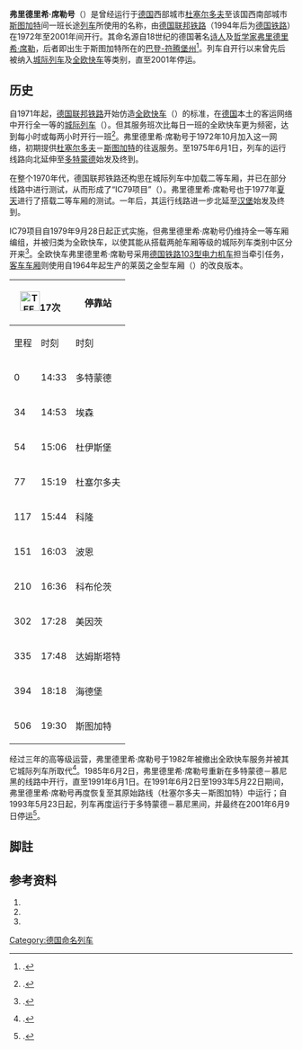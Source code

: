 {{Infobox rail service
| box_width       = 
| name            = 弗里德里希·席勒号
| logo            = 
| logo_width      = 
| image           = 
| image_width     = 
| caption         = 
| type            = [[城际列车_(欧洲)|城际列车]]<br>（1972–1979，1985–2001）<br>[[全欧快车|全欧快车]]（1979–1982）
| status          =  停运
| locale          = {{GER}}
| predecessor     = 
| first           = {{start date|1972|10|01|df=y}}
| last            = {{end date|2001|06|09|df=y}}
| successor       = 
| operator        = 
| formeroperator  = [[德国联邦铁路|德国联邦铁路]]/[[德国铁路|德国铁路]]
| ridership       = 
| start           = 
| stops           = 
| end             =
| distance        = 
| journeytime     = 
| frequency       = 平日开行
| trainnumber     = 
| line_used       = 
| class           = 
| access          = 
| seating         = 
| sleeping        = 
| autorack        = 
| catering        = 
| observation     =
| entertainment   = 
| baggage         = 
| otherfacilities = 
| stock           = 
| gauge           = {{railgauge|sg}}
| el              = 15[[伏特|千伏]]16⅔[[赫兹|赫兹]][[交流电|交流电]]
| speed           = 
| owners          = 
| routenumber     = 
| map             = 
| map_state       = 
}}

'''弗里德里希·席勒号'''（{{lang-de|'''''Friedrich Schiller'''''}}）是曾经运行于[[德国|德国]]西部城市[[杜塞尔多夫|杜塞尔多夫]]至该国西南部城市[[斯图加特|斯图加特]]间一班长途[[列车|列车]]所使用的名称，由[[德国联邦铁路|德国联邦铁路]]（1994年后为[[德国铁路|德国铁路]]）在1972年至2001年间开行。其命名源自18世纪的德国著名[[诗人|诗人]]及[[哲学家|哲学家]][[弗里德里希·席勒|弗里德里希·席勒]]，后者即出生于斯图加特所在的[[巴登-符腾堡州|巴登-符腾堡州]]<ref group="註">{{harvnb|Mertens|Malaspina|2007|p=384}}.</ref>。列车自开行以来曾先后被纳入[[城际列车_(欧洲)|城际列车]]及[[全欧快车|全欧快车]]等类别，直至2001年停运。

==历史==
自1971年起，[[德国联邦铁路|德国联邦铁路]]开始仿造[[全欧快车|全欧快车]]（{{lang|en|TEE}}）的标准，在[[德国|德国]]本土的客运网络中开行全一等{{link-de|车厢等级|Wagenklasse}}的[[城际列车_(欧洲)|城际列车]]（{{lang|en|IC}}）。但其服务班次比每日一班的全欧快车更为频密，达到每小时或每两小时开行一班<ref group="註">{{harvnb|Goette|2008|p=130}}.</ref>。弗里德里希·席勒号于1972年10月加入这一网络，初期提供[[杜塞尔多夫|杜塞尔多夫]]－[[斯图加特|斯图加特]]的往返服务。至1975年6月1日，列车的运行线路向北延伸至[[多特蒙德|多特蒙德]]始发及终到。

在整个1970年代，德国联邦铁路还构思在城际列车中加载二等车厢，并已在部分线路中进行测试，从而形成了“IC79项目”（{{lang|en|IC79 Project}}）。弗里德里希·席勒号也于1977年[[夏天|夏天]]进行了搭载二等车厢的测试。一年后，其运行线路进一步北延至[[汉堡|汉堡]]始发及终到。

IC79项目自1979年9月28日起正式实施，但弗里德里希·席勒号仍维持全一等车厢编组，并被归类为全欧快车，以使其能从搭载两舱车厢等级的城际列车类别中区分开来<ref group="註">{{harvnb|Mertens|Malaspina|2007|p=380}}.</ref>。全欧快车弗里德里希·席勒号采用[[德国铁路103型电力机车|德国铁路103型电力机车]]担当牵引任务，[[火车车厢|客车车厢]]则使用自1964年起生产的莱茵之金型车厢（{{lang|de|Rheingold-Wagen}}）的改良版本。

{| class="wikitable"
! colspan="2"|[[File:TEE.png|35px]]17次
! rowspan="2"|停靠站
! colspan="2"|[[File:TEE.png|35px]]16次
|-
!里程!!时刻!!时刻!!里程
|-
|0||14:33||{{flagicon|GER}} 多特蒙德||11:22||506
|-
|34||14:53||{{flagicon|GER}} 埃森||11:01||472
|-
|54||15:06||{{flagicon|GER}} 杜伊斯堡||10:47||452
|-
|77||15:19||{{flagicon|GER}} 杜塞尔多夫||10:32||429
|-
|117||15:44||{{flagicon|GER}} 科隆||10:06||389
|-
|151||16:03||{{flagicon|GER}} 波恩||09:42||355
|-
|210||16:36||{{flagicon|GER}} 科布伦茨||09:11||296
|-
|302||17:28||{{flagicon|GER}} 美因茨||08:20||204
|-
|335||17:48||{{flagicon|GER}} 达姆斯塔特||07:59||171
|-
|394||18:18||{{flagicon|GER}} 海德堡||07:30||112
|-
|506||19:30||{{flagicon|GER}} 斯图加特||06:20||0
|}

经过三年的高等级运营，弗里德里希·席勒号于1982年被撤出全欧快车服务并被其它城际列车所取代<ref group="註">{{harvnb|Hajt|2001|p=92}}.</ref>。1985年6月2日，弗里德里希·席勒号重新在多特蒙德－慕尼黑的线路中开行，直至1991年6月1日。在1991年6月2日至1993年5月22日期间，弗里德里希·席勒号再度恢复至其原始路线（杜塞尔多夫－斯图加特）中运行；自1993年5月23日起，列车再度运行于多特蒙德－慕尼黑间，并最终在2001年6月9日停运<ref group="註">{{harvnb|Mertens|Malaspina|2007|p=385}}.</ref>。

==脚註==
{{refbegin|3}}
{{NoteFoot}}
{{refend}}

==参考资料==
{{refbegin}}
# {{de}}{{citation | first= Peter |last=Goette | title= ''TEE Züge in Deutschland'' | publisher= EK Verlag | location= Freiburg | year= 2008 | ISBN= 978-3-88255-698-8 | id= TEEDE}}
# {{de}}{{citation | first= Jörg |last=Hajt | title= ''Das grosse TEE-Buch'' | publisher= Heel | location =Bonn/Königswinter | year= 2001 | ISBN= 3-89365-948-X | id= Hajt}}
# {{fr}}{{citation | first= Maurice |last=Mertens|first2=Jean-Pierre |last2=Malaspina | title= ''La Légende des Trans Europ Express'' | publisher= LR Presse | location= Vannes | year= 2007 | ISBN= 978-29-036514-5-9 | id= TEEFR}}
{{refend}}

{{全欧快车列车|state = expanded}}

{{DEFAULTSORT:Friedrich Schiller}}
[[Category:德国命名列车|Category:德国命名列车]]